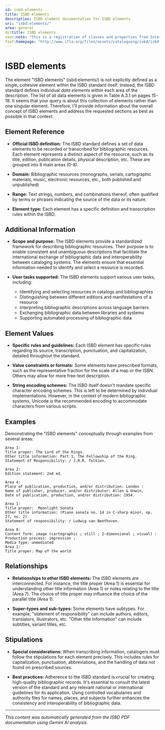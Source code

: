 ```yaml
---
id: isbd-elements
title: ISBD elements
description: ISBD element documentation for ISBD elements
uri: "isbd:elements/"
area: general
dc:title: ISBD elements
skos:note: "This is a registration of classes and properties from International Standard Bibliographic Description (ISBD), consolidated edition, published by De Gruyter Saur in July 2011 (ISBN 978-3-11-026379-4)."
foaf:homepage: "http://www.ifla.org/files/assets/cataloguing/isbd/isbd-cons_20110321.pdf"
---
```

# ISBD elements

The element "ISBD elements" (isbd:elements/) is not explicitly defined as a single, cohesive element within the ISBD standard itself.  Instead, the ISBD standard defines individual *data elements* within each area of the description. The list of all data elements is given in Table A.3.1 on pages 15-18. It seems that your query is about this collection of elements rather than one singular element.  Therefore, I'll provide information about the overall concept of ISBD elements and address the requested sections as best as possible in that context.

## Element Reference

- **Official ISBD definition:**  The ISBD standard defines a set of data elements to be recorded or transcribed for bibliographic resources. Each element represents a distinct aspect of the resource, such as its title, edition, publication details, physical description, etc. These are grouped into 8 main areas (0-8).


- **Domain:** Bibliographic resources (monographs, serials, cartographic materials, music, electronic resources, etc., both published and unpublished)

- **Range:** Text strings, numbers, and combinations thereof, often qualified by terms or phrases indicating the source of the data or its nature.

- **Element type:** Each element has a specific definition and transcription rules within the ISBD.


## Additional Information

- **Scope and purpose:**  The ISBD elements provide a standardized framework for describing bibliographic resources. Their purpose is to enable consistent and unambiguous descriptions that facilitate the international exchange of bibliographic data and interoperability between cataloging systems. The elements ensure that essential information needed to identify and select a resource is recorded.

- **User tasks supported:** The ISBD elements support various user tasks, including:
    - Identifying and selecting resources in catalogs and bibliographies
    - Distinguishing between different editions and manifestations of a resource
    - Interpreting bibliographic descriptions across language barriers
    - Exchanging bibliographic data between libraries and systems
    - Supporting automated processing of bibliographic data


## Element Values

- **Specific rules and guidelines:** Each ISBD element has specific rules regarding its source, transcription, punctuation, and capitalization, detailed throughout the standard.

- **Value constraints or formats:** Some elements have prescribed formats, such as the representative fraction for the scale of a map or the ISBN. Others may allow for more free-text description.

- **String encoding schemes:**  The ISBD itself doesn't mandate specific character encoding schemes. This is left to be determined by individual implementations. However, in the context of modern bibliographic systems, Unicode is the recommended encoding to accommodate characters from various scripts.


## Examples

Demonstrating the "ISBD elements" conceptually through examples from several areas:

```
Area 1:
Title proper: The Lord of the Rings.
Other title information: Part 1, The Fellowship of the Ring.
Statement of Responsibility: / J.R.R. Tolkien.

Area 2:
Edition statement: 2nd ed.

Area 4:
Place of publication, production, and/or distribution: London :
Name of publisher, producer, and/or distributor: Allen & Unwin,
Date of publication, production, and/or distribution: 1954.
```

```
Area 1:
Title proper:  Moonlight Sonata
Other title information: (Piano sonata no. 14 in C-sharp minor, op. 27, no. 2)
Statement of responsibility: / Ludwig van Beethoven.
```

```
Area 0:
Content form: image (cartographic ; still ; 2-dimensional ; visual) :
Production process: impression ;
Media type: unmediated
Area 1:
Title proper: Map of the world
```

## Relationships

- **Relationships to other ISBD elements:**  The ISBD elements are interconnected. For instance, the title proper (Area 1) is essential for understanding other title information (Area 1) or notes relating to the title (Area 7). The choice of title proper may influence the choice of the parallel title (Area 1).

- **Super-types and sub-types:**  Some elements have subtypes. For example, "statement of responsibility" can include authors, editors, translators, illustrators, etc. "Other title information" can include subtitles, variant titles, etc.


## Stipulations

- **Special considerations:** When transcribing information, catalogers must follow the stipulations for each element precisely. This includes rules for capitalization, punctuation, abbreviations, and the handling of data not found on prescribed sources.

- **Best practices:** Adherence to the ISBD standard is crucial for creating high-quality bibliographic records. It's essential to consult the latest version of the standard and any relevant national or international guidelines for its application. Using controlled vocabularies and authority files for names, places, and subjects further enhances the consistency and interoperability of bibliographic data.


---

*This content was automatically generated from the ISBD PDF documentation using Gemini AI analysis.*
